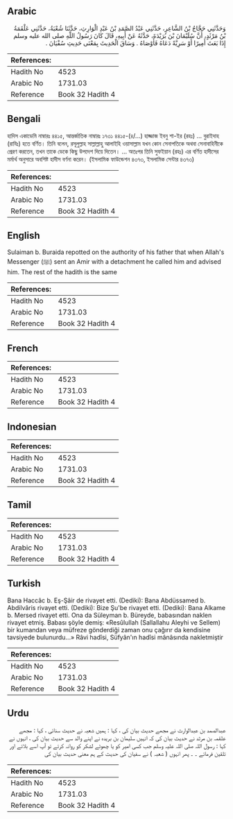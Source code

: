 ## Arabic


<div dir="rtl" lang="ar" style={{fontSize:'larger',backgroundColor:'#f8f9fa',padding:20}}>
وَحَدَّثَنِي حَجَّاجُ بْنُ الشَّاعِرِ، حَدَّثَنِي عَبْدُ الصَّمَدِ بْنُ عَبْدِ الْوَارِثِ، حَدَّثَنَا شُعْبَةُ، حَدَّثَنِي عَلْقَمَةُ بْنُ مَرْثَدٍ، أَنَّ سُلَيْمَانَ بْنَ بُرَيْدَةَ، حَدَّثَهُ عَنْ أَبِيهِ، قَالَ كَانَ رَسُولُ اللَّهِ صلى الله عليه وسلم إِذَا بَعَثَ أَمِيرًا أَوْ سَرِيَّةً دَعَاهُ فَأَوْصَاهُ ‏.‏ وَسَاقَ الْحَدِيثَ بِمَعْنَى حَدِيثِ سُفْيَانَ ‏.‏
</div>
<div style={{backgroundColor:'#f8f9fa',padding:20, marginBottom: 10}}><table> <thead> <tr> <th>References:</th> <th></th> </tr> </thead> <tbody><tr><td>Hadith No</td><td>4523</td></tr><tr><td>Arabic No</td><td>1731.03</td></tr><tr><td>Reference</td><td>Book 32 Hadith 4</td></tr></tbody></table></div>

## Bengali


<div dir="ltr" lang="bn" style={{fontSize:'larger',backgroundColor:'#f8f9fa',padding:20}}>
হাদিস একাডেমি নাম্বারঃ ৪৪১৫, আন্তর্জাতিক নাম্বারঃ ১৭৩১ ৪৪১৫-(৪/...) হাজ্জাজ ইবনু শা-ইর (রহঃ) ... বুরাইদাহ (রাযিঃ) হতে বর্ণিত। তিনি বলেন, রসূলুল্লাহ সাল্লাল্লাহু আলাইহি ওয়াসাল্লাম যখন কোন সেনাপতিকে অথবা সেনাবাহিনীকে প্রেরণ করতেন, তখন তাকে ডেকে কিছু উপদেশ দিয়ে দিতেন। ... অতঃপর তিনি সুফইয়ান (রহঃ) এর বর্ণিত হাদীসের মর্মার্থ অনুসারে অবশিষ্ট হাদীস বর্ণনা করেন। (ইসলামিক ফাউন্ডেশন ৪৩৭৩, ইসলামিক সেন্টার ৪৩৭৩)
</div>
<div style={{backgroundColor:'#f8f9fa',padding:20, marginBottom: 10}}><table> <thead> <tr> <th>References:</th> <th></th> </tr> </thead> <tbody><tr><td>Hadith No</td><td>4523</td></tr><tr><td>Arabic No</td><td>1731.03</td></tr><tr><td>Reference</td><td>Book 32 Hadith 4</td></tr></tbody></table></div>

## English


<div dir="ltr" lang="en" style={{fontSize:'larger',backgroundColor:'#f8f9fa',padding:20}}>
Sulaiman b. Buraida repotted on the authority of his father that when Allah's Messenger (ﷺ) sent an Amir with a detachment he called him and advised him. The rest of the hadith is the same
</div>
<div style={{backgroundColor:'#f8f9fa',padding:20, marginBottom: 10}}><table> <thead> <tr> <th>References:</th> <th></th> </tr> </thead> <tbody><tr><td>Hadith No</td><td>4523</td></tr><tr><td>Arabic No</td><td>1731.03</td></tr><tr><td>Reference</td><td>Book 32 Hadith 4</td></tr></tbody></table></div>

## French


<div dir="ltr" lang="fr" style={{fontSize:'larger',backgroundColor:'#f8f9fa',padding:20}}>

</div>
<div style={{backgroundColor:'#f8f9fa',padding:20, marginBottom: 10}}><table> <thead> <tr> <th>References:</th> <th></th> </tr> </thead> <tbody><tr><td>Hadith No</td><td>4523</td></tr><tr><td>Arabic No</td><td>1731.03</td></tr><tr><td>Reference</td><td>Book 32 Hadith 4</td></tr></tbody></table></div>

## Indonesian


<div dir="ltr" lang="id" style={{fontSize:'larger',backgroundColor:'#f8f9fa',padding:20}}>

</div>
<div style={{backgroundColor:'#f8f9fa',padding:20, marginBottom: 10}}><table> <thead> <tr> <th>References:</th> <th></th> </tr> </thead> <tbody><tr><td>Hadith No</td><td>4523</td></tr><tr><td>Arabic No</td><td>1731.03</td></tr><tr><td>Reference</td><td>Book 32 Hadith 4</td></tr></tbody></table></div>

## Tamil


<div dir="ltr" lang="ta" style={{fontSize:'larger',backgroundColor:'#f8f9fa',padding:20}}>

</div>
<div style={{backgroundColor:'#f8f9fa',padding:20, marginBottom: 10}}><table> <thead> <tr> <th>References:</th> <th></th> </tr> </thead> <tbody><tr><td>Hadith No</td><td>4523</td></tr><tr><td>Arabic No</td><td>1731.03</td></tr><tr><td>Reference</td><td>Book 32 Hadith 4</td></tr></tbody></table></div>

## Turkish


<div dir="ltr" lang="tr" style={{fontSize:'larger',backgroundColor:'#f8f9fa',padding:20}}>
Bana Haccâc b. Eş-Şâir de rivayet etti. (Dediki): Bana Abdüssamed b. Abdilvâris rivayet etti. (Dediki): Bize Şu'be rivayet etti. (Dediki): Bana Alkame b. Mersed rivayet etti. Ona da Süleyman b. Büreyde, babasından naklen rivayet etmiş. Babası şöyle demiş: «Resûlullah (Sallallahu Aleyhi ve Sellem) bir kumandan veya müfreze gönderdiği zaman onu çağırır da kendisine tavsiyede bulunurdu...» Râvi hadîsi, Süfyân'ın hadîsi mânâsında nakletmiştir
</div>
<div style={{backgroundColor:'#f8f9fa',padding:20, marginBottom: 10}}><table> <thead> <tr> <th>References:</th> <th></th> </tr> </thead> <tbody><tr><td>Hadith No</td><td>4523</td></tr><tr><td>Arabic No</td><td>1731.03</td></tr><tr><td>Reference</td><td>Book 32 Hadith 4</td></tr></tbody></table></div>

## Urdu


<div dir="rtl" lang="ur" style={{fontSize:'larger',backgroundColor:'#f8f9fa',padding:20}}>
عبدالصمد بن عبدالوارث نے مجھے حدیث بیان کی ، کہا : ہمیں شعبہ نے حدیث سنائی ، کہا : مجھے علقمہ بن مرثد نے حدیث بیان کی کہ انہیں سلیمان بن بریدہ نے اپنے والد سے حدیث بیان کی ، انہوں نے کہا : رسول اللہ صلی اللہ علیہ وسلم جب کسی امیر کو یا چھوٹے لشکر کو روانہ کرتے تو آپ اسے بلاتے اور تلقین فرماتے ۔ ۔ پھر انہوں ( شعبہ ) نے سفیان کی حدیث کے ہم معنی حدیث بیان کی
</div>
<div style={{backgroundColor:'#f8f9fa',padding:20, marginBottom: 10}}><table> <thead> <tr> <th>References:</th> <th></th> </tr> </thead> <tbody><tr><td>Hadith No</td><td>4523</td></tr><tr><td>Arabic No</td><td>1731.03</td></tr><tr><td>Reference</td><td>Book 32 Hadith 4</td></tr></tbody></table></div>